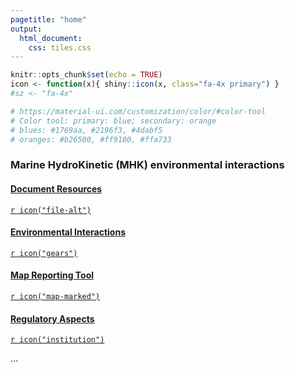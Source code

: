 ```yaml
---
pagetitle: "home"
output:
  html_document:
    css: tiles.css
---
```


```r
knitr::opts_chunk$set(echo = TRUE)
icon <- function(x){ shiny::icon(x, class="fa-4x primary") }
#sz <- "fa-4x"

# https://material-ui.com/customization/color/#color-tool
# Color tool: primary: blue; secondary: orange
# blues: #1769aa, #2196f3, #4dabf5
# oranges: #b26500, #ff9100, #ffa733
```

<h3>Marine HydroKinetic (MHK) environmental interactions</h3>

<div class="tiles">
<div>
  <a href="docs.html"> 
  <h4>Document Resources</h4>
  `r icon("file-alt")`
  </a>
  </div>
<div>
  <a href="env.html"> 
  <h4>Environmental Interactions</h4>
  `r icon("gears")`
  </a>
  </div>
<div>
  <a href="report.html"> 
  <h4>Map Reporting Tool</h4>
  `r icon("map-marked")`
  </a>
  </div>
<div>
  <a href=".html"> 
  <h4>Regulatory Aspects</h4>
  `r icon("institution")`
  </a>
  </div>
</div>

...

